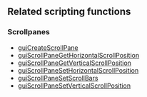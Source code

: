 ==Related scripting functions==
===Scrollpanes===
* [[/guiCreateScrollPane.md|guiCreateScrollPane]]
* [[/guiScrollPaneGetHorizontalScrollPosition.md|guiScrollPaneGetHorizontalScrollPosition]]
* [[/guiScrollPaneGetVerticalScrollPosition.md|guiScrollPaneGetVerticalScrollPosition]]
* [[/guiScrollPaneSetHorizontalScrollPosition.md|guiScrollPaneSetHorizontalScrollPosition]]
* [[/guiScrollPaneSetScrollBars.md|guiScrollPaneSetScrollBars]]
* [[/guiScrollPaneSetVerticalScrollPosition.md|guiScrollPaneSetVerticalScrollPosition]]